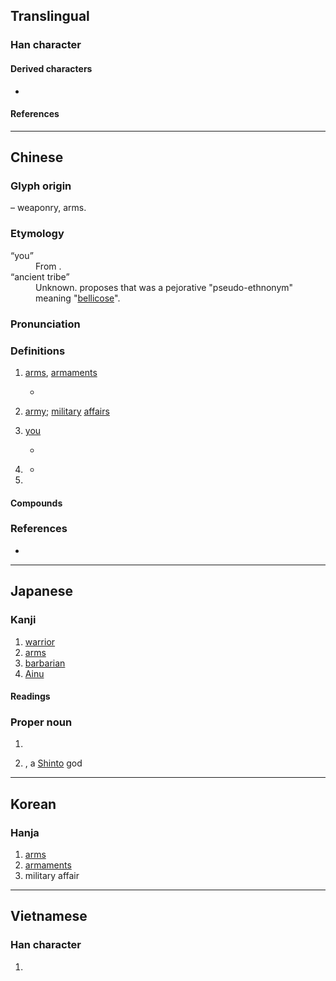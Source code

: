 {{also|戒}}
{{character info}}
==Translingual==

===Han character===
{{Han char|rn=62|rad=戈|as=02|sn=6|four=53400|canj=IJ|ids=⿹戈𠂇(GHTJK),⿻戊一(V)}} <!-- Note: ⿹戈十 is incorrect. -->

====Derived characters====
* {{l|mul|[[𠈋]], [[𠲦]], [[𡊸]], [[娀]], [[㣝]], [[𢫨]], [[𣴛]], [[狨]], [[㭜]], [[毧]], [[𤇽]], [[𮁱]], [[𥅯]], [[𥑳]], [[䄾]], [[䘬]], [[𫂽]], [[絨]]([[绒]]), [[羢]], [[𦕧]], [[𧊕]], [[賊]]([[贼]]), [[𧻪]], [[𨀻]], [[𨠤]], [[𨱿]], [[𬫍]], [[𣉝]], [[駥]], [[𩶺]], [[𪀚]], [[𢦛]], [[茙]], [[𥬪]], [[𫻸]], [[䯷]], [[𪀵]]}} <!-- Arranged based on stroke count/radical position -->

====References====
{{Han ref|kx=0411.080|dkj=11539|dj=0752.120|hdz=21397.080|uh=620E}}

----

==Chinese==
{{zh-forms|alt=𢦦-ancient form,𢍻-historical form found in 漢孔宙碑,𫻳-ancient form in Bronze inscription}}
{{zh-wp|zh:西戎|en:Xirong}}
{{zh-wp|zh:戎姓}}

===Glyph origin===
{{Han etym}}
{{Han compound|盾|戈|t1=shield|t2=halberd; weapons|ls=ic}} – weaponry, arms.

===Etymology===
; “you”
: From {{inh|zh|sit-pro|*na-ŋ||you}}.
; “ancient tribe”
: Unknown. {{zh-ref|Goldin (2011)}} proposes that {{zh-l|戎}} was a pejorative "pseudo-ethnonym" meaning "[[bellicose]]".

===Pronunciation===
{{zh-pron
|m=róng
|c=jung4
|h=pfs=yùng
|md=ṳ̀ng
|mn=xm,qz:liông/zz,twk:jiông
|mn-t=rong5
|mc=y
|oc=y
|cat=
}}

===Definitions===
{{zh-hanzi}}

# {{lb|zh|literary}} [[arms]], [[armament]]s
#* {{zh-x|是 月 也，天子 乃 教 於 田獵，以 習 五-戎，班 馬 政。|In this month the son of Heaven, by means of hunting, teaches how to use the five '''weapons of war''', and the rules for the management of horses.|ref=Liji}}
# {{lb|zh|literary}} [[army]]; [[military]] [[affair]]s
#: {{zh-x|投筆從戎|to cast aside the pen and join the army}}
# {{lb|zh|obsolete}} [[you]]
#* {{zh-x|戎 雖 小子，而 式 弘大。|Though '''you''' may be [but as] little children, your work is vast and great.|ref=Shijing}}
# {{lb|zh|historical}} {{n-g|a general term for ethnic groups in the west of China}}
#: {{zh-also|西戎}}
#* {{zh-x|是以 ^秦 用 ^戎-人 ^由-余 而 霸 ^中國，^齊 用 ^越-人 ^蒙 而 彊 ^威、^宣。|So Qin used the '''Rong''' man Youyu and established hegemony over the central states, Qi used the Yue man Meng and strengthened (kings) {{w|King Wei of Qi|Wei}} and {{w|King Xuan of Qi|Xuan}}.|ref=Shiji}}
# {{surname|zh}}

====Compounds====
{{zh-der|元戎|兵戎|即戎|和戎|嘉戎|大戎|大總戎|女戎|小戎|從戎|戎事|戎兵|戎寄|戎幕|戎戎|戎旃|戎服|戎機|戎狄|戎索|戎行|戎衣|戎裝|戎車|戎首|戎馬|戎馬倥傯|戎馬生郊|投筆從戎|治戎|犬戎|狐裘蒙戎|獯戎|王戎|總戎|羌戎|興戎|蒙戎|蠻夷戎狄|西戎|阿戎|驪戎}}

===References===
* {{R:yue:Hanzi}}

----

==Japanese==
{{wp|lang=ja}}

===Kanji===
{{ja-kanji|grade=|rs=戈02}}

# [[warrior]]
# [[arms]]
# [[barbarian]]
# [[Ainu]]

====Readings====
{{ja-readings
|on=じゅう
|kun=つわもの-, えびす-
}}

===Proper noun===
{{ja-pos|えびす|proper}}

# {{surname|ja|sort=えびす}}
# {{alternative spelling of|ja|恵比須|nocap=1|tr=[[Ebisu]]}}, a [[Shinto]] god

----

==Korean==

===Hanja===
{{ko-hanja|hangeul=융|eumhun=|rv=yung|mr=yung|y=yung}}

# [[arms]]
# [[armaments]]
# military affair

----

==Vietnamese==

===Han character===
{{vi-readings|reading=nhung, nhỏng, nhong, xong, nhùng|rs=戈02}}

# {{rfdef|vi|sort=戈02}}